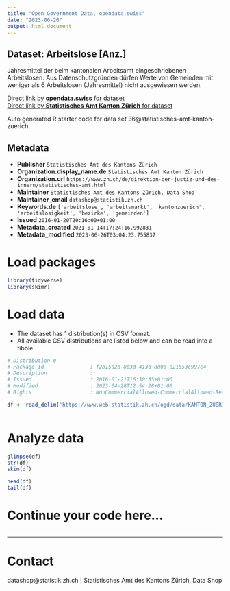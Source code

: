 ```yaml
---
title: "Open Government Data, opendata.swiss"
date: "2023-06-26"
output: html_document
---
```


## Dataset: Arbeitslose [Anz.]

Jahresmittel der beim kantonalen Arbeitsamt eingeschriebenen Arbeitslosen. Aus Datenschutzgründen dürfen Werte von Gemeinden mit weniger als 6 Arbeitslosen (Jahresmittel) nicht ausgewiesen werden.

[Direct link by **opendata.swiss** for dataset](https://opendata.swiss/de/dataset/arbeitslose-anz)<br>
[Direct link by **Statistisches Amt Kanton Zürich** for dataset](https://www.zh.ch/de/politik-staat/gemeinden/gemeindeportraet.html)

Auto generated R starter code for data set 36@statistisches-amt-kanton-zuerich.

## Metadata

- **Publisher** `Statistisches Amt des Kantons Zürich`
- **Organization.display_name.de** `Statistisches Amt Kanton Zürich`
- **Organization.url** `https://www.zh.ch/de/direktion-der-justiz-und-des-innern/statistisches-amt.html`
- **Maintainer** `Statistisches Amt des Kantons Zürich, Data Shop`
- **Maintainer_email** `datashop@statistik.zh.ch`
- **Keywords.de** `['arbeitslose', 'arbeitsmarkt', 'kantonzuerich', 'arbeitslosigkeit', 'bezirke', 'gemeinden']`
- **Issued** `2016-01-20T20:16:00+01:00`
- **Metadata_created** `2021-01-14T17:24:16.992831`
- **Metadata_modified** `2023-06-26T03:04:23.755837`


# Load packages

```r

library(tidyverse)
library(skimr)

```

# Load data

-   The dataset has 1 distribution(s) in CSV format.
-   All available CSV distributions are listed below and can be read into a tibble.

```r

# Distribution 0
# Package_id               : f2b15a2d-8d3d-413d-8d0d-e21553e997e4
# Description              : 
# Issued                   : 2016-01-21T16:30:35+01:00
# Modified                 : 2023-04-28T12:54:28+01:00
# Rights                   : NonCommercialAllowed-CommercialAllowed-ReferenceRequired

df <- read_delim('https://www.web.statistik.zh.ch/ogd/data/KANTON_ZUERICH_107.csv')



```

# Analyze data

```r

glimpse(df)
str(df)
skim(df)

head(df)
tail(df)

```

# Continue your code here...

```r

```

------------------------------------------------------------------------

# Contact

datashop@statistik.zh.ch | Statistisches Amt des Kantons Zürich, Data Shop
